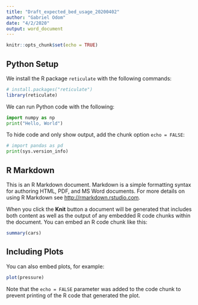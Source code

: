 ```yaml
---
title: "Draft_expected_bed_usage_20200402"
author: "Gabriel Odom"
date: "4/2/2020"
output: word_document
---
```


```r
knitr::opts_chunk$set(echo = TRUE)
```

## Python Setup
We install the R package `reticulate` with the following commands:
```r
# install.packages("reticulate")
library(reticulate)
```

We can run Python code with the following:
```python
import numpy as np
print("Hello, World")
```

To hide code and only show output, add the chunk option `echo = FALSE`:
```python
# import pandas as pd
print(sys.version_info)
```




## R Markdown

This is an R Markdown document. Markdown is a simple formatting syntax for authoring HTML, PDF, and MS Word documents. For more details on using R Markdown see <http://rmarkdown.rstudio.com>.

When you click the **Knit** button a document will be generated that includes both content as well as the output of any embedded R code chunks within the document. You can embed an R code chunk like this:

```r
summary(cars)
```

## Including Plots

You can also embed plots, for example:

```r
plot(pressure)
```

Note that the `echo = FALSE` parameter was added to the code chunk to prevent printing of the R code that generated the plot.
